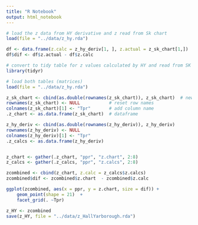 ```yaml
---
title: "R Notebook"
output: html_notebook
---
```


```r
# load the z data from HY derivative and z read from Sk chart
load(file = "../data/z_hy.rda")

df <- data.frame(z.calc = z_hy_deriv[1, ], z.actual = z_sk_chart[1,])
df$dif <- df$z.actual - df$z.calc
```



```r
# convert to tidy table for z values calculated by HY and read from SK chart
library(tidyr)

# load both tables (matrices)
load(file = "../data/z_hy.rda")

z_sk_chart <- cbind(as.double(rownames(z_sk_chart)), z_sk_chart)  # new column for Tpr
rownames(z_sk_chart) <- NULL           # reset row names
colnames(z_sk_chart)[1] <- "Tpr"       # add column name
.z_chart <- as.data.frame(z_sk_chart)  # dataframe

z_hy_deriv <- cbind(as.double(rownames(z_hy_deriv)), z_hy_deriv)
rownames(z_hy_deriv) <- NULL
colnames(z_hy_deriv)[1] <- "Tpr"
.z_calcs <- as.data.frame(z_hy_deriv)


z_chart <- gather(.z_chart, "ppr", "z.chart", 2:8)
z_calcs <- gather(.z_calcs, "ppr", "z.calcs", 2:8)

zcombined <- cbind(z_chart, z.calc = z_calcs$z.calcs)
zcombined$dif <- zcombined$z.chart  - zcombined$z.calc
```

```r
ggplot(zcombined, aes(x = ppr, y = z.chart, size = dif)) +
    geom_point(shape = 21)  +
    facet_grid(. ~Tpr)

```


```r
z_HY <- zcombined
save(z_HY, file = "../data/z_HallYarborough.rda")
```

